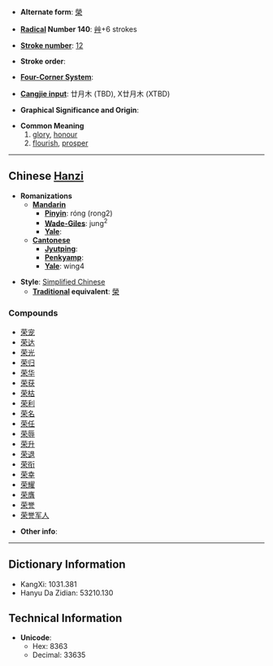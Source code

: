 * '''Alternate form''': [[榮]]

* '''[[Wiktionary:Chinese radical index| Radical]] Number 140''': [[Wiktionary:Chinese radical index 艸|艸]]+6 strokes

* '''[[Wiktionary:Chinese total strokes index|Stroke number]]''': [[Wiktionary:Chinese total strokes index 12|12]]

* '''Stroke order''': 

* '''[[Wiktionary:Chinese four corner index|Four-Corner System]]''': 

* '''[[Wiktionary:Chinese Cangjie index|Cangjie input]]''': 廿月木 (TBD), X廿月木 (XTBD)

* '''Graphical Significance and Origin''': 

* '''Common Meaning'''
*# [[glory]], [[honour]]
*# [[flourish]], [[prosper]]


----

== Chinese [[Hanzi]] ==

* '''Romanizations'''
** '''[[Mandarin]]'''
*** '''[[Pinyin]]''': róng (rong2)
*** '''[[Wade-Giles]]''': jung<sup>2</sup>
*** '''[[Yale]]''': 
** '''[[Cantonese]]'''
*** '''[[Jyutping]]''':
*** '''[[Penkyamp]]''': 
*** '''[[Yale]]''': wing4

* '''Style''': [[Simplified Chinese]] 
** '''[[Traditional Chinese|Traditional]] equivalent''': [[榮]]

===Compounds===
*[[荣宠]]
*[[荣达]]
*[[荣光]]
*[[荣归]]
*[[荣华]]
*[[荣获]]
*[[荣枯]]
*[[荣利]]
*[[荣名]]
*[[荣任]]
*[[荣辱]]
*[[荣升]]
*[[荣退]]
*[[荣衔]]
*[[荣幸]]
*[[荣耀]]
*[[荣膺]]
*[[荣誉]]
*[[荣誉军人]]

* '''Other info''': 

----

== Dictionary Information ==

* KangXi: 1031.381
* Hanyu Da Zidian: 53210.130

== Technical Information ==

* '''Unicode''':
** Hex: 8363
** Decimal: 33635